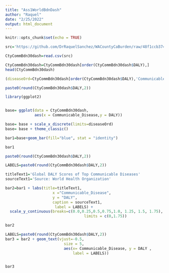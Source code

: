 ```yaml
---
title: "Ass1WorldBdnDash"
author: "Raquel"
date: "2/25/2022"
output: html_document
---
```


```r
knitr::opts_chunk$set(echo = TRUE)
```

```r
src='https://github.com/DrRaquelSanchez/WACountyCaBurden/raw/48f1ccb3745bc7e284f18f3c2a4917f4a2554694/CtyCommBdn30dash.csv'

CtyCommBdn30dash=read.csv(src)
```


```r
CtyCommBdn30dash=CtyCommBdn30dash[order(CtyCommBdn30dash$DALY),]
head(CtyCommBdn30dash)
```

```r
(diseaseOrd=CtyCommBdn30dash[order(CtyCommBdn30dash$DALY),'Communicable_Disease'])

```


```r
paste0(round(CtyCommBdn30dash$DALY,2))
```



```r
library(ggplot2)


base= ggplot(data = CtyCommBdn30dash, 
             aes(x = Communicable_Disease,y = DALY)) 

base= base + scale_x_discrete(limits=diseaseOrd) 
base= base + theme_classic()

bar1=base+geom_bar(fill="blue", stat = "identity")

bar1
```

```r

paste0(round(CtyCommBdn30dash$DALY,2))

LABELS=paste0(round(CtyCommBdn30dash$DALY,2))

titleText1='Global DALY Scores of Top Communicable Diseases'
sourceText1='Source: World Health Organization'

bar2=bar1 + labs(title=titleText1,
                     x ="Communicable_Disease", 
                     y = "DALY",
                     caption = sourceText1,
                      label = LABELS) + 
  scale_y_continuous(breaks=c(0.0,0.25,0.5,0.75,1.0, 1.25, 1.5, 1.75),
                                   limits = c(0,1.75))

bar2
```


```r
LABELS=paste0(round(CtyCommBdn30dash$DALY,2))
bar3 = bar2 + geom_text(vjust=-0.5, 
                          size = 5,
                          aes(x= Communicable_Disease, y = DALY ,
                              label = LABELS))


bar3
```

